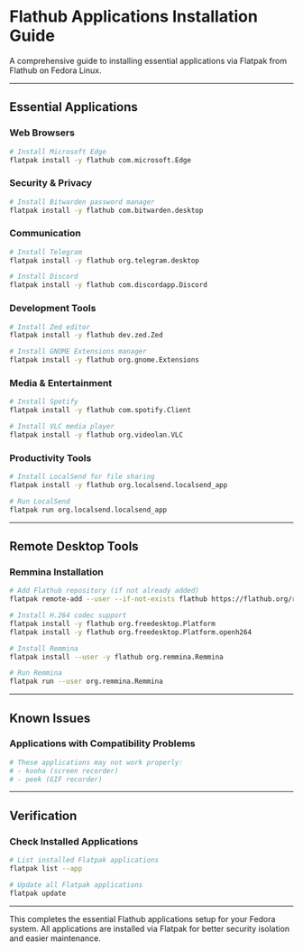# Flathub Applications Installation Guide

A comprehensive guide to installing essential applications via Flatpak from Flathub on Fedora Linux.

---

## Essential Applications

### Web Browsers
```bash
# Install Microsoft Edge
flatpak install -y flathub com.microsoft.Edge
```

### Security & Privacy
```bash
# Install Bitwarden password manager
flatpak install -y flathub com.bitwarden.desktop
```

### Communication
```bash
# Install Telegram
flatpak install -y flathub org.telegram.desktop

# Install Discord
flatpak install -y flathub com.discordapp.Discord
```

### Development Tools
```bash
# Install Zed editor
flatpak install -y flathub dev.zed.Zed

# Install GNOME Extensions manager
flatpak install -y flathub org.gnome.Extensions
```

### Media & Entertainment
```bash
# Install Spotify
flatpak install -y flathub com.spotify.Client

# Install VLC media player
flatpak install -y flathub org.videolan.VLC
```

### Productivity Tools
```bash
# Install LocalSend for file sharing
flatpak install -y flathub org.localsend.localsend_app

# Run LocalSend
flatpak run org.localsend.localsend_app
```

---

## Remote Desktop Tools

### Remmina Installation
```bash
# Add Flathub repository (if not already added)
flatpak remote-add --user --if-not-exists flathub https://flathub.org/repo/flathub.flatpakrepo

# Install H.264 codec support
flatpak install -y flathub org.freedesktop.Platform
flatpak install -y flathub org.freedesktop.Platform.openh264

# Install Remmina
flatpak install --user -y flathub org.remmina.Remmina

# Run Remmina
flatpak run --user org.remmina.Remmina
```

---

## Known Issues

### Applications with Compatibility Problems
```bash
# These applications may not work properly:
# - kooha (screen recorder)
# - peek (GIF recorder)
```

---

## Verification

### Check Installed Applications
```bash
# List installed Flatpak applications
flatpak list --app

# Update all Flatpak applications
flatpak update
```

---

This completes the essential Flathub applications setup for your Fedora system. All applications are installed via Flatpak for better security isolation and easier maintenance.